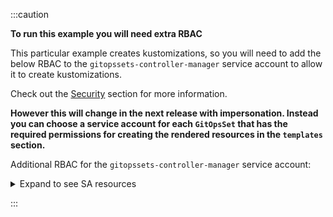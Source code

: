 
:::caution

**To run this example you will need extra RBAC**

This particular example creates kustomizations, so you will need to add the below RBAC
to the `gitopssets-controller-manager` service account to allow it to create kustomizations.

Check out the [Security](./intro.mdx#security) section for more information.

**However this will change in the next release with impersonation. Instead you can choose a service account
for each `GitOpsSet` that has the required permissions for creating the rendered resources in the
`templates` section.**

Additional RBAC for the `gitopssets-controller-manager` service account:

<details>
<summary>Expand to see SA resources</summary>

```yaml
apiVersion: rbac.authorization.k8s.io/v1
kind: ClusterRole
metadata:
  name: demo-role
rules:
- apiGroups:
  - kustomize.toolkit.fluxcd.io
  resources:
  - kustomizations
  verbs:
  - create
  - delete
  - get
  - list
  - patch
  - update
  - watch
---
apiVersion: rbac.authorization.k8s.io/v1
kind: ClusterRoleBinding
metadata:
  name: demo-role-binding
roleRef:
  apiGroup: rbac.authorization.k8s.io
  kind: ClusterRole
  name: demo-role
subjects:
- kind: ServiceAccount
  name: gitopssets-controller-manager
  namespace: flux-system
```

</details>

:::
